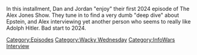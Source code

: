 {{DEFAULTSORT:
    #_EPISODE_0885:January 3, 2024
}}{{Episode
    | title           = January 3, 2024
    | caption         = Listen to this episode on [https://knowledgefight.libsyn.com/885-january-3-2024 Libsyn], View discussion on [https://reddit.com/18z137u Reddit]
    | episodeNumber   = 885
    | length          = 01:56:05
    | airDate         = January 5, 2024
    | coverageDate    = January 3, 2024
    | episodeType     = [[:Category:Wacky Wednesday|Wacky Wednesday]], [[:Category:InfoWars Interview|InfoWars Interview]]
    | appearance      = [[Jimmy Dore]], [[Donald Trump]], [[Vladimir Putin]], [[Steve King]], [[Alan Dershowitz]], [[Larry Fink]]
    | previousEpisode = [[884: August 8, 2012]]
    | nextEpisode     = [[886: More Like Jimmy Bore, Part 2]]
}}

{{Stub}}

In this installment, Dan and Jordan "enjoy" their first 2024 episode of The Alex Jones Show.  They tune in to find a very dumb "deep dive" about Epstein, and Alex interviewing yet another person who seems to really like Adolph Hitler.  Bad start to 2024.

[[Category:Episodes]]
[[Category:Wacky Wednesday]]
[[Category:InfoWars Interview]]
